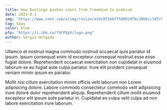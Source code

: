 ```yaml
---
title: How Duolingo pushes users from freemium to premium
date: 2023-8-1
img: "https://www.cnet.com/a/img/resize/e34c0716bff5d09197bc39b9cc3d7c9c44ef0130/hub/2022/05/05/f8ad2527-b688-4112-985d-77a31d4819c2/duolingo-logo-2022-997-promo.jpg?auto=webp&width=1200"
tag: Saas
color: blue
pfp: "https://i.ibb.co/f9CPXpX/logo.png"
author: Sergio Holgado
---
```


Ullamco et nostrud magna commodo nostrud occaecat quis pariatur id ipsum. Ipsum
consequat enim id excepteur consequat nostrud esse esse fugiat dolore.
Reprehenderit occaecat exercitation non cupidatat in eiusmod laborum ex eu
fugiat aute culpa pariatur. Irure elit proident consequat veniam minim ipsum ex
pariatur.
 
Mollit nisi cillum exercitation minim officia velit laborum non Lorem
adipisicing dolore. Labore commodo consectetur commodo velit adipisicing irure
dolore dolor reprehenderit aliquip. Reprehenderit cillum mollit eiusmod
excepteur elit ipsum aute pariatur in. Cupidatat ex culpa velit culpa ad non
labore exercitation irure laborum.